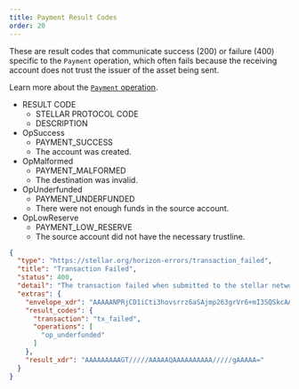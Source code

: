 ```yaml
---
title: Payment Result Codes
order: 20
---
```


These are result codes that communicate success (200) or failure (400) specific to the `Payment` operation, which often fails because the receiving account does not trust the issuer of the asset being sent.

Learn more about the [`Payment` operation](../../../glossary/operations/payment.mdx).

<NestedTable>

- RESULT CODE
  - STELLAR PROTOCOL CODE
  - DESCRIPTION
- OpSuccess
  - PAYMENT_SUCCESS
  - The account was created.
- OpMalformed
  - PAYMENT_MALFORMED
  - The destination was invalid.
- OpUnderfunded
  - PAYMENT_UNDERFUNDED
  - There were not enough funds in the source account.
- OpLowReserve
  - PAYMENT_LOW_RESERVE
  - The source account did not have the necessary trustline.

</NestedTable>

<ExampleResponse title="Example Response for an “op_underfunded” Result Code">

```json
{
  "type": "https://stellar.org/horizon-errors/transaction_failed",
  "title": "Transaction Failed",
  "status": 400,
  "detail": "The transaction failed when submitted to the stellar network. The `extras.result_codes` field on this response contains further details.  Descriptions of each code can be found at: https://www.stellar.org/developers/learn/concepts/list-of-operations.html",
  "extras": {
    "envelope_xdr": "AAAAANPRjCD1iCti3hovsrrz6aSAjmp263grVr6+mI3SQSkcAAAAZAAPRLgAAAACAAAAAAAAAAAAAAABAAAAAAAAAAAAAAAArki/TnIipBc7Y+Hd87mnZdtBxzm7vu6iXpwcRz6zGskAAAB0alKIAAAAAAAAAAAB0kEpHAAAAECoD+aG3RAfxFEW2b5VcARoxVc+ovimyQOQzQbLc7Y613j/x2H92aGwQzfPWjZyWBqQpoEjooAKmyAFANP74UAC",
    "result_codes": {
      "transaction": "tx_failed",
      "operations": [
        "op_underfunded"
      ]
    },
    "result_xdr": "AAAAAAAAAGT/////AAAAAQAAAAAAAAAA/////gAAAAA="
  }
}
```

</ExampleResponse>
